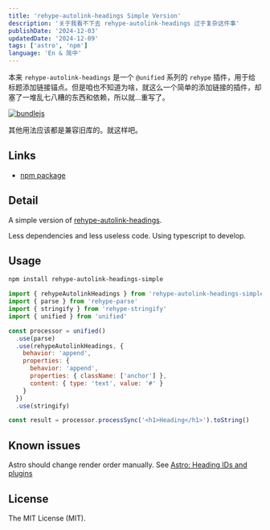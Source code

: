 ```yaml
---
title: 'rehype-autolink-headings Simple Version'
description: '关于我看不下去 rehype-autolink-headings 过于复杂这件事'
publishDate: '2024-12-03'
updatedDate: '2024-12-09'
tags: ['astro', 'npm']
language: 'En & 简中'
---
```



本来 `rehype-autolink-headings` 是一个 `@unified` 系列的 `rehype` 插件，用于给标题添加链接锚点。但是咱也不知道为啥，就这么一个简单的添加链接的插件，却塞了一堆乱七八糟的东西和依赖，所以就...重写了。



[![bundlejs](https://deno.bundlejs.com/?q=rehype-autolink-headings-simple&badge=detailed)](https://bundlejs.com/?q=rehype-autolink-headings-simple)

其他用法应该都是兼容旧库的。就这样吧。

## Links

<GithubCard repo='cworld1/rehype-autolink-headings-simple' />

- [npm package](https://www.npmjs.com/package/rehype-autolink-headings-simple)

## Detail

A simple version of [rehype-autolink-headings](https://github.com/rehypejs/rehype-autolink-headings).

Less dependencies and less useless code. Using typescript to develop.

## Usage

```bash
npm install rehype-autolink-headings-simple
```

```js
import { rehypeAutolinkHeadings } from 'rehype-autolink-headings-simple'
import { parse } from 'rehype-parse'
import { stringify } from 'rehype-stringify'
import { unified } from 'unified'

const processor = unified()
  .use(parse)
  .use(rehypeAutolinkHeadings, {
    behavior: 'append',
    properties: {
      behavior: 'append',
      properties: { className: ['anchor'] },
      content: { type: 'text', value: '#' }
    }
  })
  .use(stringify)

const result = processor.processSync('<h1>Heading</h1>').toString()
```

## Known issues

Astro should change render order manually. See [Astro: Heading IDs and plugins](https://docs.astro.build/en/guides/markdown-content/#heading-ids-and-plugins)

## License

The MIT License (MIT).
